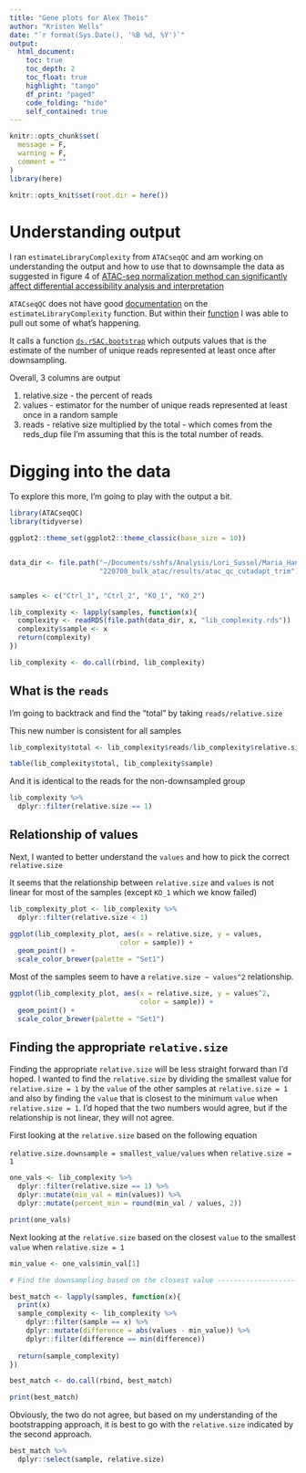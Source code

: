 ```yaml
---
title: "Gene plots for Alex Theis"
author: "Kristen Wells"
date: "`r format(Sys.Date(), '%B %d, %Y')`"
output:
  html_document:
    toc: true
    toc_depth: 2
    toc_float: true
    highlight: "tango"
    df_print: "paged"
    code_folding: "hide"
    self_contained: true
---
```


```r
knitr::opts_chunk$set(
  message = F, 
  warning = F,
  comment = ""
)
library(here)

knitr::opts_knit$set(root.dir = here())
```

# Understanding output
I ran `estimateLibraryComplexity` from `ATACseqQC` and am working on understanding the output and how to use that to downsample the data as suggested in figure 4 of [ATAC-seq normalization method can significantly affect differential accessibility analysis and interpretation](https://epigeneticsandchromatin.biomedcentral.com/articles/10.1186/s13072-020-00342-y)

`ATACseqQC` does not have good [documentation](https://rdrr.io/bioc/ATACseqQC/man/estimateLibComplexity.html) on the `estimateLibraryComplexity` function. But within their [function](https://rdrr.io/bioc/ATACseqQC/src/R/estimateLibComplexity.R) I was able to pull out some of what's happening.

It calls a function [`ds.rSAC.bootstrap`](https://www.rdocumentation.org/packages/preseqR/versions/4.0.0/topics/ds.rSAC.bootstrap) which outputs values that is the estimate of the number of unique reads represented at least once after downsampling.

Overall, 3 columns are output

1. relative.size - the percent of reads
2. values - estimator for the number of unique reads represented at least once in a random sample
3. reads - relative size multiplied by the total - which comes from the reds_dup file I'm assuming that this is the total number of reads.

# Digging into the data
To explore this more, I'm going to play with the output a bit.

```r
library(ATACseqQC)
library(tidyverse)

ggplot2::theme_set(ggplot2::theme_classic(base_size = 10))


data_dir <- file.path("~/Documents/sshfs/Analysis/Lori_Sussel/Maria_Hansen",
                      "220708_bulk_atac/results/atac_qc_cutadapt_trim")


samples <- c("Ctrl_1", "Ctrl_2", "KO_1", "KO_2")

lib_complexity <- lapply(samples, function(x){
  complexity <- readRDS(file.path(data_dir, x, "lib_complexity.rds"))
  complexity$sample <- x
  return(complexity)
})

lib_complexity <- do.call(rbind, lib_complexity)
```

## What is the `reads`

I'm going to backtrack and find the "total" by taking `reads/relative.size`


This new number is consistent for all samples
```r
lib_complexity$total <- lib_complexity$reads/lib_complexity$relative.size

table(lib_complexity$total, lib_complexity$sample)
```

And it is identical to the reads for the non-downsampled group
```r
lib_complexity %>%
  dplyr::filter(relative.size == 1)
```

## Relationship of values

Next, I wanted to better understand the `values` and how to pick the correct `relative.size`

It seems that the relationship between `relative.size` and `values` is not linear for most of the samples (except `KO_1` which we know failed)
```r
lib_complexity_plot <- lib_complexity %>%
  dplyr::filter(relative.size < 1)

ggplot(lib_complexity_plot, aes(x = relative.size, y = values,
                           color = sample)) +
  geom_point() +
  scale_color_brewer(palette = "Set1")

```


Most of the samples seem to have a `relative.size ~ values^2` relationship.
```r
ggplot(lib_complexity_plot, aes(x = relative.size, y = values^2,
                                color = sample)) +
  geom_point() +
  scale_color_brewer(palette = "Set1")
```

## Finding the appropriate `relative.size`
Finding the appropriate `relative.size` will be less straight forward than I'd hoped. I wanted to find the `relative.size` by dividing the smallest value for `relative.size = 1` by the `value` of the other samples at `relative.size = 1` and also by finding the `value` that is closest to the minimum `value` when `relative.size = 1`. I'd hoped that the two numbers would agree, but if the relationship is not linear, they will not agree.


First looking at the `relative.size` based on the following equation

`relative.size.downsample = smallest_value/values` when `relative.size = 1`
```r
one_vals <- lib_complexity %>%
  dplyr::filter(relative.size == 1) %>%
  dplyr::mutate(min_val = min(values)) %>%
  dplyr::mutate(percent_min = round(min_val / values, 2))

print(one_vals)
```

Next looking at the `relative.size` based on the closest `value` to the smallest `value` when `relative.size = 1`
```r
min_value <- one_vals$min_val[1]

# Find the downsampling based on the closest value -----------------------------

best_match <- lapply(samples, function(x){
  print(x)
  sample_complexity <- lib_complexity %>%
    dplyr::filter(sample == x) %>%
    dplyr::mutate(difference = abs(values - min_value)) %>%
    dplyr::filter(difference == min(difference))
  
  return(sample_complexity)
})

best_match <- do.call(rbind, best_match)

print(best_match)
```

Obviously, the two do not agree, but based on my understanding of the bootstrapping approach, it is best to go with the `relative.size` indicated by the second approach.

```r
best_match %>%
  dplyr::select(sample, relative.size)
```